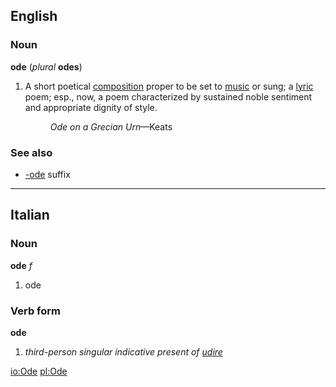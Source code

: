 ==English==
===Noun===
'''ode''' (''plural'' '''odes''')
#A short poetical [[composition]] proper to be set to [[music]] or sung; a [[lyric]] poem; esp., now, a poem characterized by sustained noble sentiment and appropriate dignity of style.
#:''Ode on a Grecian Urn''—Keats
===See also===
*[[-ode]] suffix
----

==Italian==
===Noun===
'''ode''' ''f''

# ode

===Verb form===
'''ode'''

# ''third-person singular indicative present of [[udire]]''

[[io:Ode]]
[[pl:Ode]]